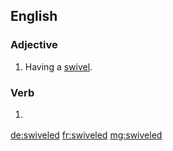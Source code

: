 ==English==

===Adjective===
{{head|en|adjective}}

# Having a [[swivel]].

===Verb===
{{head|en}}

# {{context|US|lang=en}} {{en-past of|swivel}}

[[de:swiveled]]
[[fr:swiveled]]
[[mg:swiveled]]
